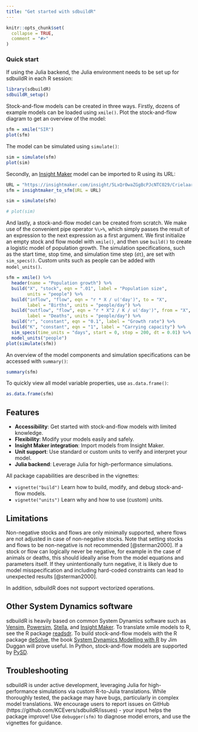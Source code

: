```yaml
---
title: "Get started with sdbuildR"
---
```


```r
knitr::opts_chunk$set(
  collapse = TRUE,
  comment = "#>"
)
```

### Quick start

If using the Julia backend, the Julia environment needs to be set up for sdbuildR in each R session:

```r
library(sdbuildR)
sdbuildR_setup()
```
Stock-and-flow models can be created in three ways. Firstly, dozens of example models can be loaded using `xmile()`. Plot the stock-and-flow diagram to get an overview of the model:

```r
sfm = xmile("SIR")
plot(sfm)
```

The model can be simulated using `simulate()`:

```r
sim = simulate(sfm)
plot(sim)
```

Secondly, an [Insight Maker](https://insightmaker.com/) model can be imported to R using its URL: 

```r
URL = "https://insightmaker.com/insight/5LxQr0waZGgBcPJcNTC029/Crielaard-2022"
sfm = insightmaker_to_sfm(URL = URL)
```


```r
sim = simulate(sfm)
```


```r
# plot(sim)
```

And lastly, a stock-and-flow model can be created from scratch. We make use of the convenient pipe operator `%\>%`, which simply passes the result of an expression to the next expression as a first argument. We first initialize an empty stock and flow model with `xmile()`, and then use `build()` to create a logistic model of population growth. The simulation specifications, such as the start time, stop time, and simulation time step (`dt`), are set with `sim_specs()`. Custom units such as people can be added with `model_units()`.

```r
sfm = xmile() %>%
  header(name = "Population growth") %>%
  build("X", "stock", eqn = ".01", label = "Population size", 
        units = "people") %>%
  build("inflow", "flow", eqn = "r * X / u('day')", to = "X", 
        label = "Births", units = "people/day") %>%
  build("outflow", "flow", eqn = "r * X^2 / K / u('day')", from = "X", 
        label = "Deaths", units = "people/day") %>%
  build("r", "constant", eqn = "0.1", label = "Growth rate") %>%
  build("K", "constant", eqn = "1", label = "Carrying capacity") %>%
  sim_specs(time_units = "days", start = 0, stop = 200, dt = 0.01) %>%
  model_units("people")
plot(simulate(sfm))
```

An overview of the model components and simulation specifications can be accessed with `summary()`:

```r
summary(sfm)
```

To quickly view all model variable properties, use `as.data.frame()`:

```r
as.data.frame(sfm)
```

## Features

* **Accessibility**: Get started with stock-and-flow models with limited knowledge.
* **Flexibility**: Modify your models easily and safely.
* **Insight Maker integration**: Import models from Insight Maker.
* **Unit support**: Use standard or custom units to verify and interpret your model. 
* **Julia backend**: Leverage Julia for high-performance simulations.

All package capabilities are described in the vignettes:

* `vignette("build")` Learn how to build, modify, and debug stock-and-flow models.
* `vignette("units")` Learn why and how to use (custom) units.
<!-- 3. **Delays**: Not all dynamics are instantaneous. Learn about delays (fixed, smooth, material and information) and how to implement them with sdbuildR. -->
<!-- 4. **Sensitivity**:  -->

## Limitations

<!-- Unlike other System Dynamics software, sdbuildR makes a distinction between static and dynamic variables. This means that static variables - the initial values of stocks, constants, and graphical functions - cannot depend on dynamic variables - auxiliaries and flows. If this is the case, an error will be thrown with the problematic dependencies and the model will not be simulated.  -->

Non-negative stocks and flows are only minimally supported, where flows are not adjusted in case of non-negative stocks. Note that setting stocks and flows to be non-negative is not recommended [@sterman2000]. If a stock or flow can logically never be negative, for example in the case of animals or deaths, this should ideally arise from the model equations and parameters itself. If they unintentionally turn negative, it is likely due to model misspecification and including hard-coded constraints can lead to unexpected results [@sterman2000].

In addition, sdbuildR does not support vectorized operations. 

## Other System Dynamics software

sdbuildR is heavily based on common System Dynamics software such as [Vensim](https://vensim.com/), [Powersim](https://powersim.com/), [Stella](https://www.iseesystems.com/), and [Insight Maker](https://insightmaker.com/). To translate xmile models to R, see the R package [readsdr](https://github.com/jandraor/readsdr). To build stock-and-flow models with the R package [deSolve](https://cran.r-project.org/web/packages/deSolve/index.html), the book [System Dynamics Modelling with R](https://link.springer.com/book/10.1007/978-3-319-34043-2) by Jim Duggan will prove useful. In Python, stock-and-flow models are supported by [PySD](https://pysd.readthedocs.io/en/master/).

## Troubleshooting

sdbuildR is under active development, leveraging Julia for high-performance simulations via custom R-to-Julia translations. While thoroughly tested, the package may have bugs, particularly in complex model translations. We encourage users to report issues on GitHub (https://github.com/KCEvers/sdbuildR/issues) - your input helps the package improve! Use `debugger(sfm)` to diagnose model errors, and use the vignettes for guidance.
